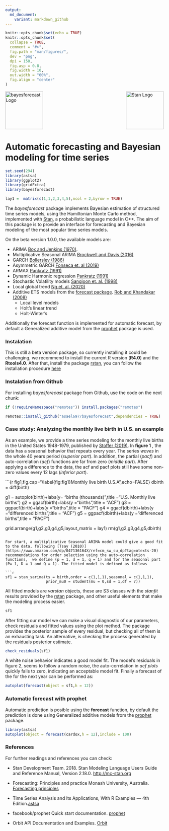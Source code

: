 ```yaml
---
output:
  md_document:
    variant: markdown_github
---
```


```r
knitr::opts_chunk$set(echo = TRUE)
knitr::opts_chunk$set(
  collapse = TRUE,
  comment = "#>",
  fig.path = "man/figures/",
  dev = "png",
  dpi = 150,
  fig.asp = 0.8,
  fig.width = 10,
  out.width = "60%",
  fig.align = "center"
)
```

<img src="man/figures/bflogo.png" width = 120 alt="bayesforecast Logo"/>[<img src="https://raw.githubusercontent.com/stan-dev/logos/master/logo_tm.png" align="right" width=120 alt="Stan Logo"/>](http://mc-stan.org) 


# Automatic forecasting and Bayesian modeling for time series

```r
set.seed(294)
library(astsa)
library(ggplot2)
library(gridExtra)
library(bayesforecast)

lay1 =  matrix(c(1,1,2,3,4,5),ncol = 2,byrow = TRUE)
```


The *bayesforecast* package implements Bayesian estimation of structured time series models, using the Hamiltonian Monte Carlo method, implemented with [Stan](http://mc-stan.org/), a probabilistic language model in C++. The aim of this package is to provide an interface for forecasting and Bayesian modeling of the most popular time series models.

On the beta version 1.0.0, the available models are:
 
  + ARIMA [Box and Jenkins (1970)](https://www.wiley.com/en-us/Time+Series+Analysis%3A+Forecasting+and+Control%2C+5th+Edition-p-9781118675021).
  + Multiplicative Seasonal ARIMA [Brockwell and Davis (2016)](https://www.amazon.com/dp/3319298526/ref=cm_sw_su_dp?tag=otexts-20)
  + GARCH [Bollerslev (1986)](https://doi.org/10.1016/0304-4076(86)90063-1)
  + Asymmetric GARCH [Fonseca et. al (2019)](https://arxiv.org/abs/1910.01398)
  + ARMAX [Pankratz (1991)](https://www.amazon.com/dp/0471615285/ref=cm_sw_su_dp?tag=otexts-20)
  + Dynamic Harmonic regression [Pankratz (1991)](https://www.amazon.com/dp/0471615285/ref=cm_sw_su_dp?tag=otexts-20)
  + Stochastic Volatility models [Sangjoon et. al. (1998)](https://www.jstor.org/stable/2566931)
  + Local global trend [Ng et. al. (2020)](https://arxiv.org/abs/2004.08492) 
  + Additive ETS models from the [forecast package](https://github.com/robjhyndman/forecast). [Rob and Khandakar (2008)](https://www.jstatsoft.org/article/view/v027i03)
    * Local level models
    * Holt's linear trend
    * Holt-Winter's 

Additionally the forecast function is implemented for automatic forecast, by default a Generalized additive model from the [prophet](https://facebook.github.io/prophet/docs/installation.html#r) package is used.

### Instalation 

This is still a beta version package, so currently installing it could be challenging, we recommend to install the current R version (**R4.0**) and the **Rtools4.0**. After that, install the package [rstan](https://mc-stan.org/users/interfaces/rstan.html), you can follow the installation procedure [here](https://github.com/stan-dev/rstan/wiki/RStan-Getting-Started)


### Instalation from Github


For installing *bayesforecast* package from Github, use the code on the next chunk:

```r
if (!requireNamespace("remotes")) install.packages("remotes")

remotes::install_github("asael697/bayesforecast",dependencies = TRUE)
```
 
 

### Case study: Analyzing the monthly live birth in U.S. an example

As an example, we provide a time series modeling for the monthly live births in the United States 1948-1979, published by [Stoffer (2019)](https://github.com/nickpoison/astsa). In **figure 1** , the data has a seasonal behavior that repeats every year. The series *waves* in the whole 40 years period (*superior part*). In addition, the partial (*pacf*) and auto-correlation (*acf*) functions  are far from zero (*middle part*). After applying a difference to the data, the acf and pacf plots still have some non-zero values every 12 lags (*inferior part*).

```{r fig1,fig.cap="\\label{fig:fig1}Monthly live birth U.S.A",echo=FALSE}
dbirth = diff(birth)

g1 = autoplot(birth)+labs(y= "births (thousands)",title ="U.S. Monthly live births")
g2 = ggacf(birth)+labs(y ="births",title = "ACF")
g3 = ggpacf(birth)+labs(y ="births",title = "PACF")
g4 = ggacf(dbirth)+labs(y ="differenced births",title = "ACF")
g5 = ggpacf(dbirth)+labs(y ="differenced births",title = "PACF")


grid.arrange(g1,g2,g3,g4,g5,layout_matrix = lay1)
rm(g1,g2,g3,g4,g5,dbirth)
```

For start, a multiplicative Seasonal ARIMA model could give a good fit to the data, following [Tsay (2010)](https://www.amazon.com/dp/047136164X/ref=cm_sw_su_dp?tag=otexts-20) recommendations for order selection using the auto-correlation functions,  we define (p = 1, d = 1, q = 1) and for the seasonal part (P= 1, D = 1 and Q = 1). The fitted model is defined as follows

```r
sf1 = stan_sarima(ts = birth,order = c(1,1,1),seasonal = c(1,1,1),
                  prior_mu0 = student(mu = 0,sd = 1,df = 7))
```


All fitted models are *varstan* objects, these  are S3 classes with the *stanfit* results provided by the [rstan](https://mc-stan.org/users/interfaces/rstan.html) package, and other useful elements that make the modeling process easier. 

```r
sf1
```

After fitting our model we can make a visual diagnostic of our parameters, check residuals and fitted values using the plot method. The package provides the posterior sample of every residual, but checking all of them is an exhausting task. An alternative, is checking the process generated by the residuals posterior estimate.

```r
check_residuals(sf1)
```

A white noise behavior indicates a good model fit. The model's residuals in figure 2, seems to follow a random noise, the auto-correlation in *acf plots* quickly falls to zero, indicating an acceptable model fit. Finally a forecast of the for the next year can be performed as:

```r
autoplot(forecast(object = sf1,h = 12))
```


### Automatic forecast with prophet

Automatic prediction is posible using the **forecast** function, by default the prediction is done
using Generalized additive models from the [prophet](https://facebook.github.io/prophet/docs/quick_start.html#python-api) package.

```r
library(astsa)
autoplot(object = forecast(cardox,h = 12),include = 100)
```


### References 

For further readings and references you can check: 

  
  + Stan Development Team. 2018. Stan Modeling Language Users Guide and Reference Manual, Version 2.18.0. [http://mc-stan.org](https://mc-stan.org)
  
  + Forecasting: Principles and practice Monash University, Australia. [Forecasting principles](https://otexts.com/fpp2/)
  
  + Time Series Analysis and Its Applications, With R Examples — 4th Edition.[astsa](https://www.stat.pitt.edu/stoffer/tsa4/index.html)
  
  + facebook/prophet Quick start documentation. [prophet](https://facebook.github.io/prophet/docs/quick_start.html#python-api) 
  
  + Orbit API Documentation and Examples. [Orbit](https://uber.github.io/orbit/)
